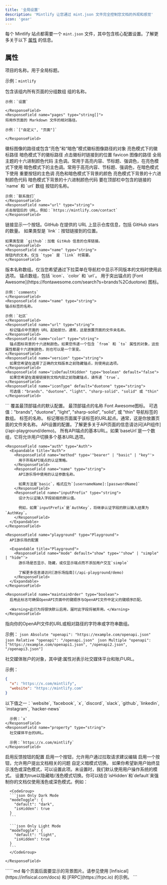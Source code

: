 ```yaml
---
title: '全局设置'
description: 'Mintlify 让您通过 mint.json 文件完全控制您文档的外观和感觉'
icon: 'gear'
---
```


每个 Mintlify 站点都需要一个 `mint.json` 文件，其中包含核心配置设置。了解更多关于以下 [属性](#properties) 的信息。

## 属性

<ResponseField name="name" type="string" required>
项目的名称。用于全局标题。

示例：`mintlify`

</ResponseField>

<ResponseField name="navigation" type="Navigation[]" required>
  包含该组内所有页面的分组数组
  <Expandable title="导航">
    <ResponseField name="group" type="string">
    组的名称。

    示例：`设置`

    </ResponseField>
    <ResponseField name="pages" type="string[]">
    将用作页面的 Markdown 文件的相对路径。

    示例：`["自定义", "页面"]`

    </ResponseField>

  </Expandable>
</ResponseField>

<ResponseField name='logo' type='string or object'>
  徽标图像的路径或包含“亮色”和“暗色”模式徽标图像路径的对象
  <Expandable title='徽标'>
    <ResponseField name='light' type='string'>
      亮色模式下的徽标路径
    </ResponseField>
    <ResponseField name='dark' type='string'>
      暗色模式下的徽标路径
    </ResponseField>
    <ResponseField name='href' type='string' default='/'>
      点击徽标时链接到的位置
    </ResponseField>
  </Expandable>
</ResponseField>

<ResponseField name='favicon' type='string'>
  favicon 图像的路径
</ResponseField>

<ResponseField name='colors' type='Colors'>
  全局主题的十六进制颜色代码
  <Expandable title='颜色'>
    <ResponseField name='primary' type='string' required>
      主色调。常用于高亮内容、节标题、强调色，在亮色模式下使用
    </ResponseField>
    <ResponseField name='light' type='string'>
      暗色模式下的主色调。常用于高亮内容、节标题、强调色，在暗色模式下使用
    </ResponseField>
    <ResponseField name='dark' type='string'>
      重要按钮的主色调
    </ResponseField>
    <ResponseField name='background' type='object'>
      亮色和暗色模式下背景的颜色
      <Expandable title='对象'>
        <ResponseField name='light' type='string' required>
          亮色模式下背景的十六进制颜色代码
        </ResponseField>
        <ResponseField name='dark' type='string' required>
          暗色模式下背景的十六进制颜色代码
        </ResponseField>
      </Expandable>
    </ResponseField>
  </Expandable>
</ResponseField>

<ResponseField name="topbarLinks" type="TopbarLink[]">
  要在顶部栏中包含的链接的 `name` 和 `url` 数组
  <Expandable title="顶部栏链接">
    <ResponseField name="name" type="string">
    按钮的名称。

    示例：`联系我们`
    </ResponseField>
    <ResponseField name="url" type="string">
    点击按钮后的 URL。例如：`https://mintlify.com/contact`
    </ResponseField>

  </Expandable>
</ResponseField>

<ResponseField name="topbarCtaButton" type="Call to Action">
  <Expandable title="顶部栏行动号召">
    <ResponseField name="type" type={'"link" or "github"'} default="link">
    链接显示一个按钮。GitHub 在提供的 URL 上显示仓库信息，包括 GitHub stars 的数量。
    </ResponseField>
    <ResponseField name="url" type="string">
    如果类型是 `link`：按钮链接到的位置。
    
    如果类型是 `github`：加载 GitHub 信息的仓库链接。
    </ResponseField>
    <ResponseField name="name" type="string">
    按钮内的文本。仅当 `type` 是 `link` 时需要。
    </ResponseField>

  </Expandable>
</ResponseField>

<ResponseField name='versions' type='string[]'>
  版本名称数组。仅当您希望通过下拉菜单在导航栏中显示不同版本的文档时使用此选项。
</ResponseField>

<ResponseField name="anchors" type="Anchor[]">
  锚点数组，包括 `icon`、`color` 和 `url`。
  <Expandable title="锚点">
    <ResponseField name="icon" type="string">
    用于突出锚点的 [Font Awesome](https://fontawesome.com/search?s=brands%2Cduotone) 图标。

    示例：`comments`
    </ResponseField>
    <ResponseField name="name" type="string">
    锚点标签的名称。

    示例：`社区`
    </ResponseField>
    <ResponseField name="url" type="string">
      标记锚点中页面的 URL 起始部分。通常，这是放置页面的文件夹名称。
    </ResponseField>
    <ResponseField name="color" type="string">
      锚点图标背景的十六进制颜色。如果您传递一个包含 `from` 和 `to` 属性的对象，这些属性都是十六进制颜色，则也可以是一个渐变。
    </ResponseField>
    <ResponseField name="version" type="string">
      如果您希望在选择了正确的文档版本之前隐藏锚点，则使用此选项。
    </ResponseField>
    <ResponseField name="isDefaultHidden" type="boolean" default="false">
      如果您希望在直接链接到文档内部之前隐藏锚点，请传递 `true`。
    </ResponseField>
    <ResponseField name="iconType" default="duotone" type="string">
      可选值："brands"、"duotone"、"light"、"sharp-solid"、"solid" 或 "thin"
    </ResponseField>

  </Expandable>
</ResponseField>```
<ResponseField name='topAnchor' type='Object'>
  覆盖最顶部锚点的默认配置。
  <Expandable title='Object'>
    <ResponseField name='name' default='Documentation' type='string'>
      最顶部锚点的名称
    </ResponseField>
    <ResponseField name='icon' default='book-open' type='string'>
      Font Awesome图标。
    </ResponseField>
    <ResponseField name='iconType' default='duotone' type='string'>
      可选值："brands", "duotone", "light", "sharp-solid", "solid", 或 "thin"
    </ResponseField>
  </Expandable>
</ResponseField>

<ResponseField name='tabs' type='Tabs[]'>
  导航标签的数组。
  <Expandable title='Tabs'>
    <ResponseField name='name' type='string'>
      标签的名称。
    </ResponseField>
    <ResponseField name='url' type='string'>
      标记哪些页面属于该标签的URL起点。通常，这是你放置页面的文件夹名称。
    </ResponseField>
  </Expandable>
</ResponseField>

<ResponseField name="api" type="API">
  API设置的配置。了解更多关于API页面的信息请访问[API组件](/api-playground/demo)。
  <Expandable title="API">
    <ResponseField name="baseUrl" type="string">
      所有API端点的基本URL。如果`baseUrl`是一个数组，它将允许用户切换多个基本URL选项。
    </ResponseField>

    <ResponseField name="auth" type="Auth">
      <Expandable title="Auth">
        <ResponseField name="method" type='"bearer" | "basic" | "key"'>
          用于所有API端点的认证策略。
        </ResponseField>
        <ResponseField name="name" type="string">
          API游乐场中使用的认证参数名称。

          如果方法是`basic`，格式应为`[usernameName]:[passwordName]`
        </ResponseField>
        <ResponseField name="inputPrefix" type="string">
          设计为认证输入字段前缀的默认值。

          例如，如果`inputPrefix`是`AuthKey`，将继承认证字段的默认输入结果为`AuthKey`。
        </ResponseField>
      </Expandable>
    </ResponseField>

    <ResponseField name="playground" type="Playground">
      API游乐场的配置

      <Expandable title="Playground">
        <ResponseField name="mode" default="show" type='"show" | "simple" | "hide"'>
          游乐场是否显示、隐藏，或仅显示端点而不添加用户交互`simple`

          了解更多信息请访问[游乐场指南](/api-playground/demo)
        </ResponseField>
      </Expandable>
    </ResponseField>

    <ResponseField name="maintainOrder" type="boolean">
      启用此标志可确保OpenAPI页面中的键顺序与OpenAPI文件中定义的键顺序匹配。

      <Warning>此行为将很快默认启用，届时此字段将被弃用。</Warning>
    </ResponseField>

  </Expandable>
</ResponseField>

<ResponseField name="openapi" type="string | string[]">
  指向你的OpenAPI文件的URL或相对路径的字符串或字符串数组。
  
  示例：
  <CodeGroup>
    ```json Absolute
    "openapi": "https://example.com/openapi.json"
    ```
    ```json Relative
    "openapi": "/openapi.json"
    ```
    ```json Multiple
    "openapi": ["https://example.com/openapi1.json", "/openapi2.json", "/openapi3.json"]
    ```
  </CodeGroup>

</ResponseField>

<ResponseField name="footerSocials" type="FooterSocials">
  社交媒体账户的对象，其中键:属性对表示社交媒体平台和账户URL。
  
  示例： 
  ```json
  {
    "x": "https://x.com/mintlify",
    "website": "https://mintlify.com"
  }
  ```
  <Expandable title="FooterSocials">
    <ResponseField name="[key]" type="string">
      以下值之一：`website`, `facebook`, `x`, `discord`, `slack`, `github`, `linkedin`, `instagram`, `hacker-news`
      
      示例：`x`
    </ResponseField>
    <ResponseField name="property" type="string">
      社交媒体平台的URL。
      
      示例：`https://x.com/mintlify`
    </ResponseField>
  </Expandable>
</ResponseField>

<ResponseField name="feedback" type="Feedback">
  启用反馈按钮的配置

  <Expandable title="Feedback">
    <ResponseField name="suggestEdit" type="boolean" default="false">
      启用一个按钮，允许用户通过拉取请求建议编辑
    </ResponseField>
    <ResponseField name="raiseIssue" type="boolean" default="false">
      启用一个按钮，允许用户提出文档相关的问题
    </ResponseField>
  </Expandable>
</ResponseField>

<ResponseField name="modeToggle" type="ModeToggle">
  自定义暗模式切换。
  <Expandable title="ModeToggle">
    <ResponseField name="default" type={'"light" or "dark"'}>
      如果你希望新用户始终显示浅色或深色模式，可以设置此项。未设置时，我们默认使用用户操作系统的模式。
    </ResponseField>
    <ResponseField name="isHidden" type="boolean" default="false">
      设置为true以隐藏暗/浅色模式切换。你可以结合`isHidden`和`default`来强制你的文档仅使用浅色或深色模式。例如：
      
      <CodeGroup>
      ```json Only Dark Mode
      "modeToggle": {
        "default": "dark",
        "isHidden": true
      }
      ```

      ```json Only Light Mode
      "modeToggle": {
        "default": "light",
        "isHidden": true
      }
      ```
      </CodeGroup>

    </ResponseField>

  </Expandable>
</ResponseField>
``````md
<ResponseField name='backgroundImage' type='string'>
  每个页面后面要显示的背景图片。请参见使用 [Infisical](https://infisical.com/docs) 和 [FRPC](https://frpc.io) 的示例。
</ResponseField>
```